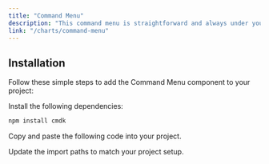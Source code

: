```yaml
---
title: "Command Menu"
description: "This command menu is straightforward and always under your control, allowing you to open and close it as needed."
link: "/charts/command-menu"
---
```


<ComponentPreview name="command-menu-demo" />

## Installation

Follow these simple steps to add the Command Menu component to your project:

<Steps>

<Step>Install the following dependencies:</Step>

```bash
npm install cmdk
```

<Step>Copy and paste the following code into your project.</Step>

<CollapsibleSource name="command" path="components/ui/command.tsx" />

<Step>Update the import paths to match your project setup.</Step>

</Steps>


